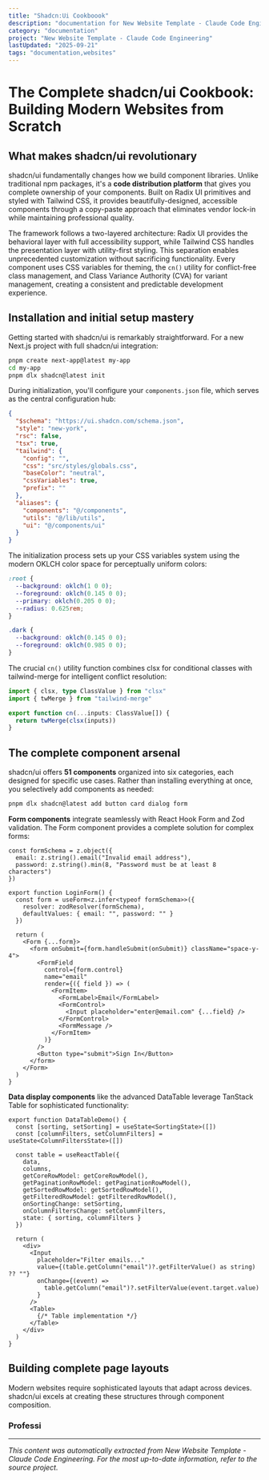 ```yaml
---
title: "Shadcn:Ui Cookboook"
description: "documentation for New Website Template - Claude Code Engineering"
category: "documentation"
project: "New Website Template - Claude Code Engineering"
lastUpdated: "2025-09-21"
tags: "documentation,websites"
---
```


# The Complete shadcn/ui Cookbook: Building Modern Websites from Scratch

## What makes shadcn/ui revolutionary

shadcn/ui fundamentally changes how we build component libraries. Unlike traditional npm packages, it's a **code distribution platform** that gives you complete ownership of your components. Built on Radix UI primitives and styled with Tailwind CSS, it provides beautifully-designed, accessible components through a copy-paste approach that eliminates vendor lock-in while maintaining professional quality.

The framework follows a two-layered architecture: Radix UI provides the behavioral layer with full accessibility support, while Tailwind CSS handles the presentation layer with utility-first styling. This separation enables unprecedented customization without sacrificing functionality. Every component uses CSS variables for theming, the `cn()` utility for conflict-free class management, and Class Variance Authority (CVA) for variant management, creating a consistent and predictable development experience.

## Installation and initial setup mastery

Getting started with shadcn/ui is remarkably straightforward. For a new Next.js project with full shadcn/ui integration:

```bash
pnpm create next-app@latest my-app
cd my-app
pnpm dlx shadcn@latest init
```

During initialization, you'll configure your `components.json` file, which serves as the central configuration hub:

```json
{
  "$schema": "https://ui.shadcn.com/schema.json",
  "style": "new-york",
  "rsc": false,
  "tsx": true,
  "tailwind": {
    "config": "",
    "css": "src/styles/globals.css",
    "baseColor": "neutral",
    "cssVariables": true,
    "prefix": ""
  },
  "aliases": {
    "components": "@/components",
    "utils": "@/lib/utils",
    "ui": "@/components/ui"
  }
}
```

The initialization process sets up your CSS variables system using the modern OKLCH color space for perceptually uniform colors:

```css
:root {
  --background: oklch(1 0 0);
  --foreground: oklch(0.145 0 0);
  --primary: oklch(0.205 0 0);
  --radius: 0.625rem;
}

.dark {
  --background: oklch(0.145 0 0);
  --foreground: oklch(0.985 0 0);
}
```

The crucial `cn()` utility function combines clsx for conditional classes with tailwind-merge for intelligent conflict resolution:

```typescript
import { clsx, type ClassValue } from "clsx"
import { twMerge } from "tailwind-merge"

export function cn(...inputs: ClassValue[]) {
  return twMerge(clsx(inputs))
}
```

## The complete component arsenal

shadcn/ui offers **51 components** organized into six categories, each designed for specific use cases. Rather than installing everything at once, you selectively add components as needed:

```bash
pnpm dlx shadcn@latest add button card dialog form
```

**Form components** integrate seamlessly with React Hook Form and Zod validation. The Form component provides a complete solution for complex forms:

```tsx
const formSchema = z.object({
  email: z.string().email("Invalid email address"),
  password: z.string().min(8, "Password must be at least 8 characters")
})

export function LoginForm() {
  const form = useForm<z.infer<typeof formSchema>>({
    resolver: zodResolver(formSchema),
    defaultValues: { email: "", password: "" }
  })

  return (
    <Form {...form}>
      <form onSubmit={form.handleSubmit(onSubmit)} className="space-y-4">
        <FormField
          control={form.control}
          name="email"
          render={({ field }) => (
            <FormItem>
              <FormLabel>Email</FormLabel>
              <FormControl>
                <Input placeholder="enter@email.com" {...field} />
              </FormControl>
              <FormMessage />
            </FormItem>
          )}
        />
        <Button type="submit">Sign In</Button>
      </form>
    </Form>
  )
}
```

**Data display components** like the advanced DataTable leverage TanStack Table for sophisticated functionality:

```tsx
export function DataTableDemo() {
  const [sorting, setSorting] = useState<SortingState>([])
  const [columnFilters, setColumnFilters] = useState<ColumnFiltersState>([])
  
  const table = useReactTable({
    data,
    columns,
    getCoreRowModel: getCoreRowModel(),
    getPaginationRowModel: getPaginationRowModel(),
    getSortedRowModel: getSortedRowModel(),
    getFilteredRowModel: getFilteredRowModel(),
    onSortingChange: setSorting,
    onColumnFiltersChange: setColumnFilters,
    state: { sorting, columnFilters }
  })

  return (
    <div>
      <Input
        placeholder="Filter emails..."
        value={(table.getColumn("email")?.getFilterValue() as string) ?? ""}
        onChange={(event) =>
          table.getColumn("email")?.setFilterValue(event.target.value)
        }
      />
      <Table>
        {/* Table implementation */}
      </Table>
    </div>
  )
}
```

## Building complete page layouts

Modern websites require sophisticated layouts that adapt across devices. shadcn/ui excels at creating these structures through component composition.

### Professi

---
*This content was automatically extracted from New Website Template - Claude Code Engineering. For the most up-to-date information, refer to the source project.*
